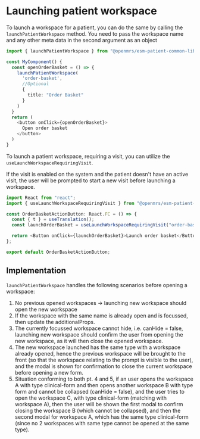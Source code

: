 # Launching patient workspace

To launch a workspace for a patient, you can do the same by calling the `launchPatientWorkspace` method. You need to pass the workspace name and any other meta data in the second argument as an object

```ts copy
import { launchPatientWorkspace } from "@openmrs/esm-patient-common-lib";

const MyComponent() {
  const openOrderBasket = () => {
    launchPatientWorkspace(
      'order-basket',
      //Optional
      {
        title: "Order Basket"
      }
    )
  }
  return (
    <button onClick={openOrderBasket}>
      Open order basket
    </button>
  )
}
```

To launch a patient workspace, requiring a visit, you can utilize the `useLaunchWorkspaceRequiringVisit`.

If the visit is enabled on the system and the patient doesn't have an active visit, the user will be prompted to start a new visit before launching a workspace.

```ts copy
import React from "react";
import { useLaunchWorkspaceRequiringVisit } from "@openmrs/esm-patient-common-lib";

const OrderBasketActionButton: React.FC = () => {
  const { t } = useTranslation();
  const launchOrderBasket = useLaunchWorkspaceRequiringVisit("order-basket");

  return <Button onClick={launchOrderBasket}>Launch order basket</Button>;
};

export default OrderBasketActionButton;
```

## Implementation

`launchPatientWorkspace` handles the following scenarios before opening a workspace:

1. No previous opened workspaces -> launching new workspace should open the new workspace
2. If the workspace with the same name is already open and is focussed, then update the additionalProps.
3. The currently focussed workspace cannot hide, i.e. canHide = false, launching new workspace should confirm the user from opening the new workspace, as it will then close the opened workspace.
4. The new workspace launched has the same type with a workspace already opened, hence the previous workspace will be brought to the front (so that the workspace relating to the prompt is visible to the user), and the modal is shown for confirmation to close the current workspace before opening a new form.
5. Situation conforming to both pt. 4 and 5, if an user opens the workspace A with type clinical-form and then opens another workspace B with type form and cannot be collapsed (canHide = false), and the user tries to open the workspace C, with type clinical-form (matching with workspace A), then the user will be shown the first modal to confirm closing the workspace B (which cannot be collapsed), and then the second modal for workspace A, which has the same type clinical-form (since no 2 workspaces with same type cannot be opened at the same type).
